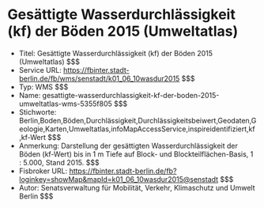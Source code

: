 # Gesättigte Wasserdurchlässigkeit (kf) der Böden 2015 (Umweltatlas)
- Titel: Gesättigte Wasserdurchlässigkeit (kf) der Böden 2015 (Umweltatlas) $$$
- Service URL: https://fbinter.stadt-berlin.de/fb/wms/senstadt/k01_06_10wasdur2015 $$$
- Typ: WMS $$$
- Name: gesattigte-wasserdurchlassigkeit-kf-der-boden-2015-umweltatlas-wms-5355f805 $$$
- Stichworte: Berlin,Boden,Böden,Durchlässigkeit,Durchlässigkeitsbeiwert,Geodaten,Geologie,Karten,Umweltatlas,infoMapAccessService,inspireidentifiziert,kf,kf-Wert $$$
- Anmerkung: Darstellung der gesättigten Wasserdurchlässigkeit der Böden (kf-Wert) bis in 1 m Tiefe auf Block- und Blockteilflächen-Basis, 1 : 5.000, Stand 2015. $$$
- Fisbroker URL: https://fbinter.stadt-berlin.de/fb?loginkey=showMap&mapId=k01_06_10wasdur2015@senstadt $$$
- Autor: Senatsverwaltung für Mobilität, Verkehr, Klimaschutz und Umwelt Berlin $$$
